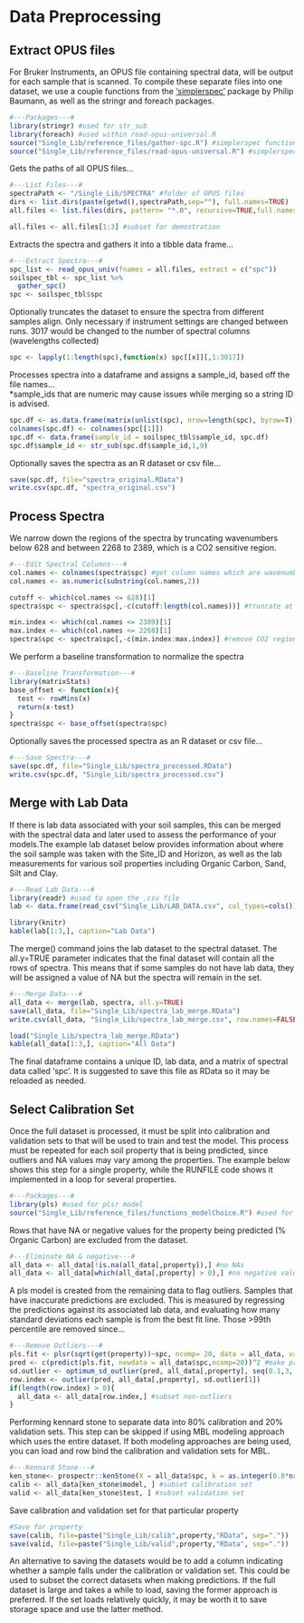 # Data Preprocessing

## Extract OPUS files
For Bruker Instruments, an OPUS file containing spectral data, will be output for each sample that is scanned. To compile these separate files into one dataset, we use a couple functions from the ['simplerspec'](https://github.com/philipp-baumann/simplerspec) package by Philip Baumann, as well as the stringr and foreach packages.

```r
#---Packages---#
library(stringr) #used for str_sub
library(foreach) #used within read-opus-universal.R
source("Single_Lib/reference_files/gather-spc.R") #simplerspec function
source("Single_Lib/reference_files/read-opus-universal.R") #simplerspec function
```
Gets the paths of all OPUS files...
```r
#---List Files---#
spectraPath <- "/Single_Lib/SPECTRA" #folder of OPUS files
dirs <- list.dirs(paste(getwd(),spectraPath,sep=""), full.names=TRUE)
all.files <- list.files(dirs, pattern= "*.0", recursive=TRUE,full.names=TRUE)
```

```r
all.files <- all.files[1:3] #subset for demostration
```

Extracts the spectra and gathers it into a tibble data frame...
```r
#---Extract Spectra---#
spc_list <- read_opus_univ(fnames = all.files, extract = c("spc"))
soilspec_tbl <- spc_list %>%
  gather_spc()
spc <- soilspec_tbl$spc
```

Optionally truncates the dataset to ensure the spectra from different samples align. Only necessary if instrument settings are changed between runs. 3017 would be changed to the number of spectral columns (wavelengths collected)
```r
spc <- lapply(1:length(spc),function(x) spc[[x]][,1:3017])
```

Processes spectra into a dataframe and assigns a sample_id, based off the file names...    
*sample_ids that are numeric may cause issues while merging so a string ID is advised.
```r
spc.df <- as.data.frame(matrix(unlist(spc), nrow=length(spc), byrow=T))
colnames(spc.df) <- colnames(spc[[1]])
spc.df <- data.frame(sample_id = soilspec_tbl$sample_id, spc.df)
spc.df$sample_id <- str_sub(spc.df$sample_id,1,9)
```

Optionally saves the spectra as an R dataset or csv file...
```r
save(spc.df, file="spectra_original.RData")
write.csv(spc.df, "spectra_original.csv")
```

## Process Spectra

We narrow down the regions of the spectra by truncating wavenumbers below 628 and between 2268 to 2389, which is a CO2 sensitive region.
```r
#---Edit Spectral Columns---#
col.names <- colnames(spectra$spc) #get column names which are wavenumbers
col.names <- as.numeric(substring(col.names,2))

cutoff <- which(col.names <= 628)[1]
spectra$spc <- spectra$spc[,-c(cutoff:length(col.names))] #truncate at >= 628

min.index <- which(col.names <= 2389)[1]
max.index <- which(col.names <= 2268)[1]
spectra$spc <- spectra$spc[,-c(min.index:max.index)] #remove CO2 region
```

We perform a baseline transformation to normalize the spectra
```r
#---Baseline Transformation---#
library(matrixStats)
base_offset <- function(x){
  test <- rowMins(x)
  return(x-test)
}
spectra$spc <- base_offset(spectra$spc)
```

Optionally saves the processed spectra as an R dataset or csv file...
```r
#---Save Spectra---#
save(spc.df, file="Single_Lib/spectra_processed.RData")
write.csv(spc.df, "Single_Lib/spectra_processed.csv")
```
<!--could show head of the spectra, or a figure showing the dimensions-->

## Merge with Lab Data
If there is lab data associated with your soil samples, this can be merged with the spectral data and later used to assess the performance of your models.The example lab dataset below provides information about where the soil sample was taken with the Site_ID and Horizon, as well as the lab measurements for various soil properties including Organic Carbon, Sand, Silt and Clay.

<!--discuss FTIR run-lists and associating IDs -->
```r
#---Read Lab Data---#
library(readr) #used to open the .csv file
lab <- data.frame(read_csv("Single_Lib/LAB_DATA.csv", col_types=cols())) #read in the lab data
```

```r
library(knitr)
kable(lab[1:3,], caption="Lab Data")
```
            
            
The merge() command joins the lab dataset to the spectral dataset. The all.y=TRUE parameter indicates that the final dataset will contain all the rows of spectra. This means that if some samples do not have lab data, they will be assigned a value of NA but the spectra will remain in the set. 
```r
#---Merge Data---#
all_data <- merge(lab, spectra, all.y=TRUE)
save(all_data, file="Single_Lib/spectra_lab_merge.RData")
write.csv(all_data, "Single_Lib/spectra_lab_merge.csv", row.names=FALSE)
```
<!-- could show the head of this dataset as well -->

```r
load("Single_Lib/spectra_lab_merge.RData")
kable(all_data[1:3,], caption="All Data")
```

The final dataframe contains a unique ID, lab data, and a matrix of spectral data called 'spc'. It is suggested to save this file as RData so it may be reloaded as needed.


## Select Calibration Set
Once the full dataset is processed, it must be split into calibration and validation sets to that will be used to train and test the model. This process must be repeated for each soil property that is being predicted, since outliers and NA values may vary among the properties. The example below shows this step for a single property, while the RUNFILE code shows it implemented in a loop for several properties.

```r
#---Packages---#
library(pls) #used for plsr model
source("Single_Lib/reference_files/functions_modelChoice.R") #used for optimum_sd_outlier()
```

Rows that have NA or negative values for the property being predicted (% Organic Carbon) are excluded from the dataset.
```r
#---Eliminate NA & negative---#
all_data <- all_data[!is.na(all_data[,property]),] #no NAs
all_data <- all_data[which(all_data[,property] > 0),] #no negative values
```

A pls model is created from the remaining data to flag outliers. Samples that have inaccurate predictions are excluded. This is measured by regressing the predictions against its associated lab data, and evaluating how many standard deviations each sample is from the best fit line. Those >99th percentile are removed since...
```r
#---Remove Outliers---#
pls.fit <- plsr(sqrt(get(property))~spc, ncomp= 20, data = all_data, valid="CV", segments = 50) #fit a pls model to the data
pred <- c(predict(pls.fit, newdata = all_data$spc,ncomp=20))^2 #make predictions
sd.outlier <- optimum_sd_outlier(pred, all_data[,property], seq(0.1,3, by =0.02)) #flag samples that performed poorly as outliers
row.index <- outlier(pred, all_data[,property], sd.outlier[1])
if(length(row.index) > 0){
  all_data <- all_data[row.index,] #subset non-outliers
}
```
<!--Insert plot showing the outlier selection process-->

Performing kennard stone to separate data into 80% calibration and 20% validation sets. This step can be skipped if using MBL modeling approach which uses the entire dataset. If both modeling approaches are being used, you can load and row bind the calibration and validation sets for MBL.
```r
#---Kennard Stone---#
ken_stone<- prospectr::kenStone(X = all_data$spc, k = as.integer(0.8*nrow(all_data)), metric = "mahal", pc = 10) 
calib <- all_data[ken_stone$model, ] #subset calibration set
valid <- all_data[ken_stone$test, ] #subset validation set
```

Save calibration and validation set for that particular property
```r
#Save for property
save(calib, file=paste("Single_Lib/calib",property,"RData", sep="."))
save(valid, file=paste("Single_Lib/valid",property,"RData", sep="."))
```

An alternative to saving the datasets would be to add a column indicating whether a sample falls under the calibration or validation set. This could be used to subset the correct datasets when making predictions. If the full dataset is large and takes a while to load, saving the former approach is preferred. If the set loads relatively quickly, it may be worth it to save storage space and use the latter method.


